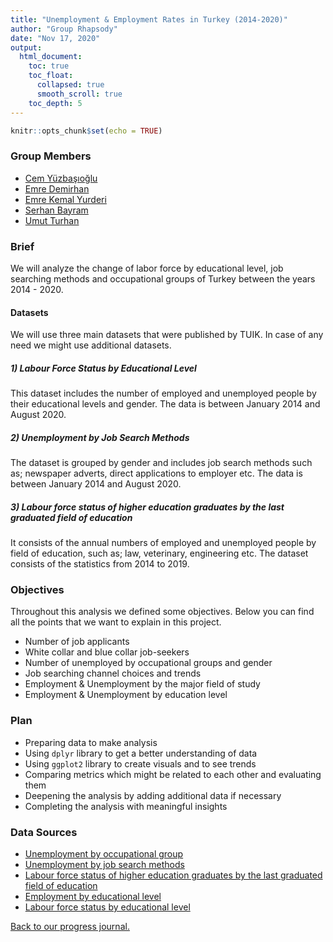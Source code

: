 ```yaml
---
title: "Unemployment & Employment Rates in Turkey (2014-2020)"
author: "Group Rhapsody"
date: "Nov 17, 2020"
output: 
  html_document:
    toc: true
    toc_float: 
      collapsed: true
      smooth_scroll: true
    toc_depth: 5
---
```


```r
knitr::opts_chunk$set(echo = TRUE)
```

### Group Members

+ [Cem Yüzbaşıoğlu](https://pjournal.github.io/mef04-cemyzbs/)
+ [Emre Demirhan](https://pjournal.github.io/mef04-demirhanemre/)
+ [Emre Kemal Yurderi](https://pjournal.github.io/mef04-emreyurderi/)
+ [Serhan Bayram](https://pjournal.github.io/mef04-SBMEFBDA/)
+ [Umut Turhan](https://pjournal.github.io/mef04-umutturhan/)

### Brief

We will analyze the change of labor force by educational level, job searching methods and occupational groups of Turkey between the years 2014 - 2020. 

#### Datasets

We will use three main datasets that were published by TUIK. In case of any need we might use additional datasets. 

##### 1) Labour Force Status by Educational Level

This dataset includes the number of employed and unemployed people by their educational levels and gender. The data is between January 2014 and August 2020.

##### 2) Unemployment by Job Search Methods

The dataset is grouped by gender and includes job search methods such as; newspaper adverts, direct applications to employer etc. The data is between January 2014 and August 2020.

##### 3) Labour force status of higher education graduates by the last graduated  field of education 

It consists of the annual numbers of employed and unemployed people by field of education, such as; law, veterinary, engineering etc. The dataset consists of the statistics from 2014 to 2019.

### Objectives

Throughout this analysis we defined some objectives. Below you can find all the points that we want to explain in this project.

+ Number of job applicants
+ White collar and blue collar job-seekers
+ Number of unemployed by occupational groups and gender
+ Job searching channel choices and trends
+ Employment & Unemployment by the major field of study
+ Employment & Unemployment by education level

### Plan

+ Preparing data to make analysis
+ Using `dplyr` library to get a better understanding of data
+ Using `ggplot2` library to create visuals and to see trends
+ Comparing metrics which might be related to each other and evaluating them
+ Deepening the analysis by adding additional data if necessary
+ Completing the analysis with meaningful insights


### Data Sources

+ [Unemployment by occupational group](https://data.tuik.gov.tr/Bulten/DownloadIstatistikselTablo?p=VyBwucwx3Wx2uJXGxoM3soWzPxQv5BRhYRELMU0FhptFZ5Ythna2czyzH6s4rDxR)
+ [Unemployment by job search methods](https://data.tuik.gov.tr/Bulten/DownloadIstatistikselTablo?p=YD6JGk3HAkwb1wQadeYsjp8iMZJ1cmLtRnMCRXPG3aOudsWPijD1R0XxxA54Ehu8)
+ [Labour force status of higher education graduates by the last graduated  field of education](https://data.tuik.gov.tr/Bulten/DownloadIstatistikselTablo?p=vLICiE6Ol0yQYtmtU/kJ2JEnAr8Q14emL5iDhwHMpzChnPnzsVhz1tXV3REhaV9R)
+ [Employment by educational level](https://biruni.tuik.gov.tr/medas/?kn=72&locale=tr)
+ [Labour force status by educational level](https://data.tuik.gov.tr/Bulten/DownloadIstatistikselTablo?p=bWJMnEy0j6UZHm1gD5qqGkGNWSNKDEJ4I57rthEhkNd9qHF6QHUpwQl25NrXRpAg)

[Back to our progress journal.](https://pjournal.github.io/mef04g-rhapsody/)
